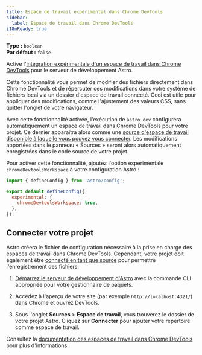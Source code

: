```yaml
---
title: Espace de travail expérimental dans Chrome DevTools
sidebar:
  label: Espace de travail dans Chrome DevTools
i18nReady: true
---
```




<p>

**Type :** `boolean`<br />
**Par défaut :** `false`<br />
<Since v="5.13.0" />
</p>

Active l'[intégration expérimentale d'un espace de travail dans Chrome DevTools](https://developer.chrome.com/docs/devtools/workspaces) pour le serveur de développement Astro.

Cette fonctionnalité vous permet de modifier des fichiers directement dans Chrome DevTools et de répercuter ces modifications dans votre système de fichiers local via un dossier d'espace de travail connecté. Ceci est utile pour appliquer des modifications, comme l'ajustement des valeurs CSS, sans quitter l'onglet de votre navigateur.

Avec cette fonctionnalité activée, l'exécution de `astro dev` configurera automatiquement un espace de travail dans Chrome DevTools pour votre projet. Ce dernier apparaîtra alors comme une [source d'espace de travail disponible à laquelle vous pouvez vous connecter](#connecter-votre-projet). Les modifications apportées dans le panneau « Sources » seront alors automatiquement enregistrées dans le code source de votre projet.

Pour activer cette fonctionnalité, ajoutez l'option expérimentale `chromeDevtoolsWorkspace` à votre configuration Astro :

```js title="astro.config.mjs" ins={4-6}
import { defineConfig } from 'astro/config';

export default defineConfig({
  experimental: {
    chromeDevtoolsWorkspace: true,
  },
});
```

## Connecter votre projet

Astro créera le fichier de configuration nécessaire à la prise en charge des espaces de travail dans Chrome DevTools. Cependant, votre projet doit également être [connecté en tant que source](https://developer.chrome.com/docs/devtools/workspaces#manual-connection) pour permettre l'enregistrement des fichiers.

<Steps>

1. [Démarrez le serveur de développement d'Astro](/fr/develop-and-build/#démarrer-le-serveur-de-développement-dastro) avec la commande CLI appropriée pour votre gestionnaire de paquets.

2. Accédez à l'aperçu de votre site (par exemple `http://localhost:4321/`) dans Chrome et ouvrez DevTools.

3. Sous l'onglet **Sources** > **Espace de travail**, vous trouverez le dossier de votre projet Astro. Cliquez sur **Connecter** pour ajouter votre répertoire comme espace de travail.

</Steps>

Consultez la [documentation des espaces de travail dans Chrome DevTools](https://developer.chrome.com/docs/devtools/workspaces#connect) pour plus d'informations.
